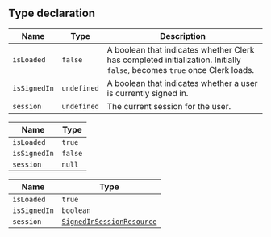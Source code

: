 ## Type declaration

| Name         | Type        | Description                                                                                                              |
| ------------ | ----------- | ------------------------------------------------------------------------------------------------------------------------ |
| `isLoaded`   | `false`     | A boolean that indicates whether Clerk has completed initialization. Initially `false`, becomes `true` once Clerk loads. |
| `isSignedIn` | `undefined` | A boolean that indicates whether a user is currently signed in.                                                          |
| `session`    | `undefined` | The current session for the user.                                                                                        |

| Name         | Type    |
| ------------ | ------- |
| `isLoaded`   | `true`  |
| `isSignedIn` | `false` |
| `session`    | `null`  |

| Name         | Type                                                             |
| ------------ | ---------------------------------------------------------------- |
| `isLoaded`   | `true`                                                           |
| `isSignedIn` | `boolean`                                                        |
| `session`    | [`SignedInSessionResource`](/docs/references/javascript/session) |
